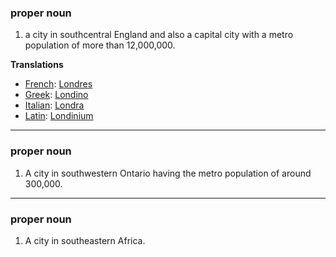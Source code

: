 ===proper noun===

# a city in southcentral England and also a capital city with a metro population of more than 12,000,000.

'''Translations'''

*[[French]]: [[Londres]]
*[[Greek]]: [[Londino]]
*[[Italian]]: [[Londra]]
*[[Latin]]: [[Londinium]]

----

===proper noun===

#A city in southwestern Ontario having the metro population of around 300,000.

----

===proper noun===

#A city in southeastern Africa.